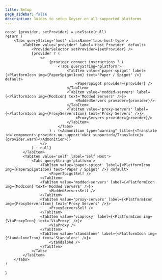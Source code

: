 ```yaml
---
title: Setup
page_sidebar: false
description: Guides to setup Geyser on all supported platforms
---
```







    const [provider, setProvider] = useState(null)
    return (
        <Tabs queryString='host' className='tabs-host-type'>
            <TabItem value='provider' label='Host Provider' default>
                <ProviderSelector setProvider={setProvider} />
                {provider ? (
                    <>
                        {provider.connect_instructions ? (
                            <Tabs queryString='platform'>
                                <TabItem value='paper-spigot' label={<PlatformIcon img={PaperSpigotIcon} text='Paper / Spigot' />} default>
                                    <PaperSpigot provider={provider} />
                                </TabItem>
                                <TabItem value='modded-servers' label={<PlatformIcon img={ModIcon} text='Modded Servers' />}>
                                    <ModdedServers provider={provider}/>
                                </TabItem>
                                <TabItem value='proxy-servers' label={<PlatformIcon img={ProxyServersIcon} text='Proxy Servers' />}>
                                    <ProxyServers provider={provider}/>
                                </TabItem>
                            </Tabs>
                        ) : (<Admonition type="warning" title={<Translate id='components.provider.no_support'>Not supported</Translate>}>{provider.warn}</Admonition>)}
                    </>
                ) : null}
            </TabItem>
            <TabItem value='self' label='Self Host'>
                <Tabs queryString='platform'>
                    <TabItem value='paper-spigot' label={<PlatformIcon img={PaperSpigotIcon} text='Paper / Spigot' />} default>
                        <PaperSpigotSelf />
                    </TabItem>
                    <TabItem value='modded-servers' label={<PlatformIcon img={ModIcon} text='Modded Servers' />}>
                        <ModdedServersSelf />
                    </TabItem>
                    <TabItem value='proxy-servers' label={<PlatformIcon img={ProxyServersIcon} text='Proxy Servers' />}>
                        <ProxyServersSelf />
                    </TabItem>
                    <TabItem value='viaproxy' label={<PlatformIcon img={ViaProxyIcon} text='ViaProxy' />}>
                        <ViaProxy />
                    </TabItem>
                    <TabItem value='standalone' label={<PlatformIcon img={StandaloneIcon} text='Standalone' />}>
                        <Standalone />
                    </TabItem>
                </Tabs>
            </TabItem>
        </Tabs>
    )
}

<SetupGuide />